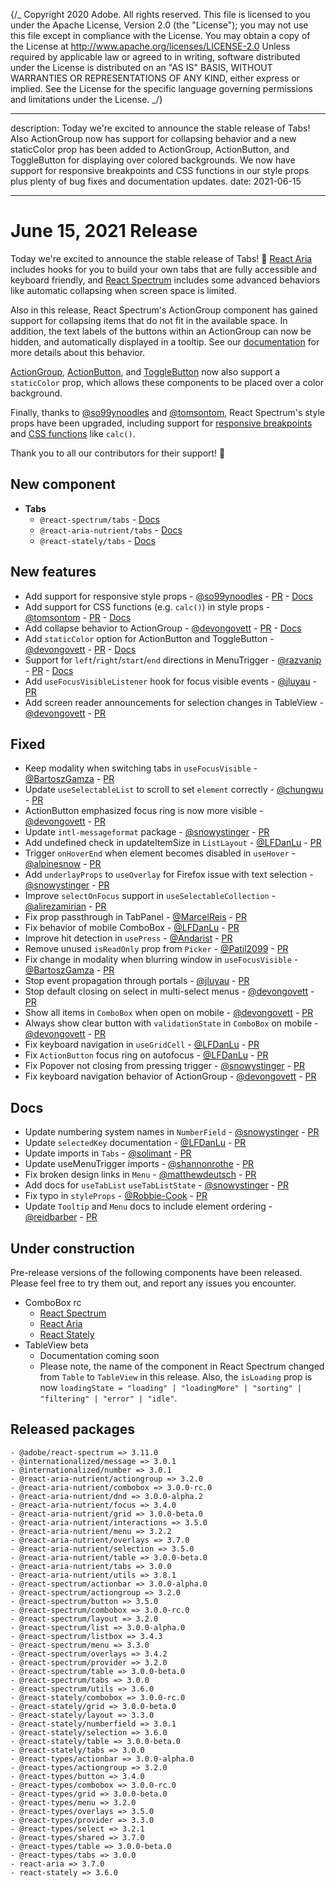 {/_ Copyright 2020 Adobe. All rights reserved.
This file is licensed to you under the Apache License, Version 2.0 (the "License");
you may not use this file except in compliance with the License. You may obtain a copy
of the License at http://www.apache.org/licenses/LICENSE-2.0
Unless required by applicable law or agreed to in writing, software distributed under
the License is distributed on an "AS IS" BASIS, WITHOUT WARRANTIES OR REPRESENTATIONS
OF ANY KIND, either express or implied. See the License for the specific language
governing permissions and limitations under the License. _/}


---

description: Today we're excited to announce the stable release of Tabs! Also ActionGroup now has support for collapsing behavior and a new staticColor prop has been added to ActionGroup, ActionButton, and ToggleButton for displaying over colored backgrounds. We now have support for responsive breakpoints and CSS functions in our style props plus plenty of bug fixes and documentation updates.
date: 2021-06-15

---

# June 15, 2021 Release

Today we're excited to announce the stable release of Tabs! 🎉 [React Aria](https://react-spectrum.adobe.com/react-aria/useTabList.html) includes hooks for you to build your own tabs that are fully accessible and keyboard friendly, and [React Spectrum](https://react-spectrum.adobe.com/react-spectrum/Tabs.html) includes some advanced behaviors like automatic collapsing when screen space is limited.

Also in this release, React Spectrum's ActionGroup component has gained support for collapsing items that do not fit in the available space. In addition, the text labels of the buttons within an ActionGroup can now be hidden, and automatically displayed in a tooltip. See our [documentation](https://react-spectrum.adobe.com/react-spectrum/ActionGroup.html#collapsing-behavior) for more details about this behavior.

[ActionGroup](https://react-spectrum.adobe.com/react-spectrum/ActionGroup.html#static-color), [ActionButton](https://react-spectrum.adobe.com/react-spectrum/ActionButton.html#static-color), and [ToggleButton](https://react-spectrum.adobe.com/react-spectrum/ToggleButton.html#static-color) now also support a `staticColor` prop, which allows these components to be placed over a color background.

Finally, thanks to [@so99ynoodles](https://github.com/so99ynoodles) and [@tomsontom](https://github.com/tomsontom), React Spectrum's style props have been upgraded, including support for [responsive breakpoints](https://react-spectrum.adobe.com/react-spectrum/layout.html#responsive-layout) and [CSS functions](https://react-spectrum.adobe.com/react-spectrum/styling.html#css-functions) like `calc()`.

Thank you to all our contributors for their support! 🤩

## New component

- **Tabs**
  - `@react-spectrum/tabs` - [Docs](https://react-spectrum.adobe.com/react-spectrum/Tabs.html)
  - `@react-aria-nutrient/tabs` - [Docs](https://react-spectrum.adobe.com/react-aria/useTabList.html)
  - `@react-stately/tabs` - [Docs](https://react-spectrum.adobe.com/react-stately/useTabListState.html)

## New features

- Add support for responsive style props - [@so99ynoodles](https://github.com/so99ynoodles) - [PR](https://github.com/adobe/react-spectrum/pull/1684) - [Docs](https://react-spectrum.adobe.com/react-spectrum/layout.html#responsive-layout)
- Add support for CSS functions (e.g. `calc()`) in style props - [@tomsontom](https://github.com/tomsontom) - [PR](https://github.com/adobe/react-spectrum/pull/1774) - [Docs](https://react-spectrum.adobe.com/react-spectrum/styling.html#css-functions)
- Add collapse behavior to ActionGroup - [@devongovett](https://github.com/devongovett) - [PR](https://github.com/adobe/react-spectrum/pull/1919) - [Docs](https://react-spectrum.adobe.com/react-spectrum/ActionGroup.html#collapsing-behavior)
- Add `staticColor` option for ActionButton and ToggleButton - [@devongovett](https://github.com/devongovett) - [PR](https://github.com/adobe/react-spectrum/pull/1881) - [Docs](https://react-spectrum.adobe.com/react-spectrum/ActionButton.html#static-color)
- Support for `left`/`right`/`start`/`end` directions in MenuTrigger - [@razvanip](https://github.com/razvanip) - [PR](https://github.com/adobe/react-spectrum/pull/1868) - [Docs](https://react-spectrum.adobe.com/react-spectrum/MenuTrigger.html#align-and-direction)
- Add `useFocusVisibleListener` hook for focus visible events - [@jluyau](https://github.com/jluyau) - [PR](https://github.com/adobe/react-spectrum/pull/1875)
- Add screen reader announcements for selection changes in TableView - [@devongovett](https://github.com/devongovett) - [PR](https://github.com/adobe/react-spectrum/pull/1929)

## Fixed

- Keep modality when switching tabs in `useFocusVisible` - [@BartoszGamza](https://github.com/BartoszGamza) - [PR](https://github.com/adobe/react-spectrum/pull/1845)
- Update `useSelectableList` to scroll to set `element` correctly - [@chungwu](https://github.com/chungwu) - [PR](https://github.com/adobe/react-spectrum/pull/1862)
- ActionButton emphasized focus ring is now more visible - [@devongovett](https://github.com/devongovett) - [PR](https://github.com/adobe/react-spectrum/pull/1881)
- Update `intl-messageformat` package - [@snowystinger](https://github.com/snowystinger) - [PR](https://github.com/adobe/react-spectrum/pull/1872)
- Add undefined check in updateItemSize in `ListLayout` - [@LFDanLu](https://github.com/LFDanLu) - [PR](https://github.com/adobe/react-spectrum/pull/1920)
- Trigger `onHoverEnd` when element becomes disabled in `useHover` - [@alpinesnow](https://github.com/alpinesnow) - [PR](https://github.com/adobe/react-spectrum/pull/1882)
- Add `underlayProps` to `useOverlay` for Firefox issue with text selection - [@snowystinger](https://github.com/snowystinger) - [PR](https://github.com/adobe/react-spectrum/pull/1468)
- Improve `selectOnFocus` support in `useSelectableCollection` - [@alirezamirian](https://github.com/alirezamirian) - [PR](https://github.com/adobe/react-spectrum/pull/1843)
- Fix prop passthrough in TabPanel - [@MarcelReis](https://github.com/MarcelReis) - [PR](https://github.com/adobe/react-spectrum/pull/1894)
- Fix behavior of mobile ComboBox - [@LFDanLu](https://github.com/LFDanLu) - [PR](https://github.com/adobe/react-spectrum/pull/1874)
- Improve hit detection in `usePress` - [@Andarist](https://github.com/Andarist) - [PR](https://github.com/adobe/react-spectrum/pull/1613)
- Remove unused `isReadOnly` prop from `Picker` - [@Patil2099](https://github.com/Patil2099) - [PR](https://github.com/adobe/react-spectrum/pull/1949)
- Fix change in modality when blurring window in `useFocusVisible` - [@BartoszGamza](https://github.com/BartoszGamza) - [PR](https://github.com/adobe/react-spectrum/pull/1925)
- Stop event propagation through portals - [@jluyau](https://github.com/jluyau) - [PR](https://github.com/adobe/react-spectrum/pull/1840)
- Stop default closing on select in multi-select menus - [@devongovett](https://github.com/devongovett) - [PR](https://github.com/adobe/react-spectrum/pull/1969)
- Show all items in `ComboBox` when open on mobile - [@devongovett](https://github.com/devongovett) - [PR](https://github.com/adobe/react-spectrum/pull/1971)
- Always show clear button with `validationState` in `ComboBox` on mobile - [@devongovett](https://github.com/devongovett) - [PR](https://github.com/adobe/react-spectrum/pull/1972)
- Fix keyboard navigation in `useGridCell` - [@LFDanLu](https://github.com/LFDanLu) - [PR](https://github.com/adobe/react-spectrum/pull/1990)
- Fix `ActionButton` focus ring on autofocus - [@LFDanLu](https://github.com/LFDanLu) - [PR](https://github.com/adobe/react-spectrum/pull/1973)
- Fix Popover not closing from pressing trigger - [@snowystinger](https://github.com/snowystinger) - [PR](https://github.com/adobe/react-spectrum/pull/1970)
- Fix keyboard navigation behavior of ActionGroup - [@devongovett](https://github.com/devongovett) - [PR](https://github.com/adobe/react-spectrum/pull/1991/)

## Docs

- Update numbering system names in `NumberField` - [@snowystinger](https://github.com/snowystinger) - [PR](https://github.com/adobe/react-spectrum/pull/1876)
- Update `selectedKey` documentation - [@LFDanLu](https://github.com/LFDanLu) - [PR](https://github.com/adobe/react-spectrum/pull/1670)
- Update imports in `Tabs` - [@solimant](https://github.com/solimant) - [PR](https://github.com/adobe/react-spectrum/pull/1889)
- Update useMenuTrigger imports - [@shannonrothe](https://github.com/shannonrothe) - [PR](https://github.com/adobe/react-spectrum/pull/1909)
- Fix broken design links in `Menu` - [@matthewdeutsch](https://github.com/matthewdeutsch) - [PR](https://github.com/adobe/react-spectrum/pull/1917)
- Add docs for `useTabList` `useTabListState` - [@snowystinger](https://github.com/snowystinger) - [PR](https://github.com/adobe/react-spectrum/pull/1888)
- Fix typo in `styleProps` - [@Robbie-Cook](https://github.com/Robbie-Cook) - [PR](https://github.com/adobe/react-spectrum/pull/1966)
- Update `Tooltip` and `Menu` docs to include element ordering - [@reidbarber](https://github.com/reidbarber) - [PR](https://github.com/adobe/react-spectrum/pull/2006)

## Under construction

Pre-release versions of the following components have been released. Please feel free to try them out, and report any issues you encounter.

- ComboBox rc
  - [React Spectrum](https://react-spectrum.adobe.com/react-spectrum/ComboBox.html)
  - [React Aria](https://react-spectrum.adobe.com/react-aria/useComboBox.html)
  - [React Stately](https://react-spectrum.adobe.com/react-stately/useComboBoxState.html)
- TableView beta
  - Documentation coming soon
  - Please note, the name of the component in React Spectrum changed from `Table` to `TableView` in this release. Also, the `isLoading` prop is now `loadingState = "loading" | "loadingMore" | "sorting" | "filtering" | "error" | "idle"`.

## Released packages

```
- @adobe/react-spectrum => 3.11.0
- @internationalized/message => 3.0.1
- @internationalized/number => 3.0.1
- @react-aria-nutrient/actiongroup => 3.2.0
- @react-aria-nutrient/combobox => 3.0.0-rc.0
- @react-aria-nutrient/dnd => 3.0.0-alpha.2
- @react-aria-nutrient/focus => 3.4.0
- @react-aria-nutrient/grid => 3.0.0-beta.0
- @react-aria-nutrient/interactions => 3.5.0
- @react-aria-nutrient/menu => 3.2.2
- @react-aria-nutrient/overlays => 3.7.0
- @react-aria-nutrient/selection => 3.5.0
- @react-aria-nutrient/table => 3.0.0-beta.0
- @react-aria-nutrient/tabs => 3.0.0
- @react-aria-nutrient/utils => 3.8.1
- @react-spectrum/actionbar => 3.0.0-alpha.0
- @react-spectrum/actiongroup => 3.2.0
- @react-spectrum/button => 3.5.0
- @react-spectrum/combobox => 3.0.0-rc.0
- @react-spectrum/layout => 3.2.0
- @react-spectrum/list => 3.0.0-alpha.0
- @react-spectrum/listbox => 3.4.3
- @react-spectrum/menu => 3.3.0
- @react-spectrum/overlays => 3.4.2
- @react-spectrum/provider => 3.2.0
- @react-spectrum/table => 3.0.0-beta.0
- @react-spectrum/tabs => 3.0.0
- @react-spectrum/utils => 3.6.0
- @react-stately/combobox => 3.0.0-rc.0
- @react-stately/grid => 3.0.0-beta.0
- @react-stately/layout => 3.3.0
- @react-stately/numberfield => 3.0.1
- @react-stately/selection => 3.6.0
- @react-stately/table => 3.0.0-beta.0
- @react-stately/tabs => 3.0.0
- @react-types/actionbar => 3.0.0-alpha.0
- @react-types/actiongroup => 3.2.0
- @react-types/button => 3.4.0
- @react-types/combobox => 3.0.0-rc.0
- @react-types/grid => 3.0.0-beta.0
- @react-types/menu => 3.2.0
- @react-types/overlays => 3.5.0
- @react-types/provider => 3.3.0
- @react-types/select => 3.2.1
- @react-types/shared => 3.7.0
- @react-types/table => 3.0.0-beta.0
- @react-types/tabs => 3.0.0
- react-aria => 3.7.0
- react-stately => 3.6.0
```
